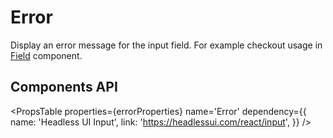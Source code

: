 
# Error

Display an error message for the input field. For example checkout usage in [Field](field) component.

## Components API

<PropsTable
  properties={errorProperties}
  name='Error'
  dependency={{
    name: 'Headless UI Input',
    link: 'https://headlessui.com/react/input',
  }}
/>
